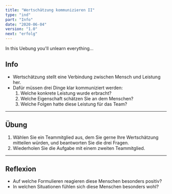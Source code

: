 ```yaml
---
title: "Wertschätzung kommunizieren II"
type: "ind"
part: "Info"
date: "2020-06-04"
version: "1.0"
next: "erfolg"
---
```


In this Uebung you'll unlearn everything...

## Info
* Wertschätzung stellt eine Verbindung zwischen Mensch und Leistung her.
* Dafür müssen drei Dinge klar kommuniziert werden:
  1. Welche konkrete Leistung wurde erbracht?
  2. Welche Eigenschaft schätzen Sie an dem Menschen?
  3. Welche Folgen hatte diese Leistung für das Team?

___

## Übung
1. Wählen Sie ein Teammitglied aus, dem Sie gerne Ihre Wertschätzung mitteilen würden, und beantworten Sie die drei Fragen.
2. Wiederholen Sie die Aufgabe mit einem zweiten Teammitglied.

___

## Reflexion
* Auf welche Formulieren reagieren diese Menschen besonders positiv?
* In welchen Situationen fühlen sich diese Menschen besonders wohl?
